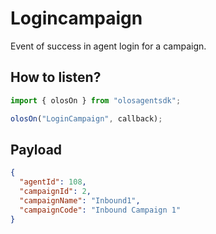 # Logincampaign

Event of success in agent login for a campaign.

## How to listen?

```js copy
import { olosOn } from "olosagentsdk";

olosOn("LoginCampaign", callback);
```

## Payload

```json copy
{
  "agentId": 108,
  "campaignId": 2,
  "campaignName": "Inbound1",
  "campaignCode": "Inbound Campaign 1"
}
```
